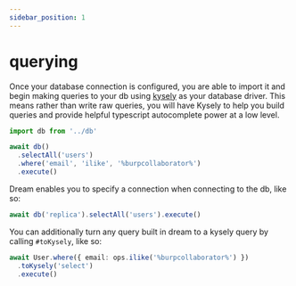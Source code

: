 ```yaml
---
sidebar_position: 1
---
```


# querying

Once your database connection is configured, you are able to import it and begin making queries to your db using [kysely](https://kysely.dev) as your database driver. This means rather than write raw queries, you will have Kysely to help you build queries and provide helpful typescript autocomplete power at a low level.

```ts
import db from '../db'

await db()
  .selectAll('users')
  .where('email', 'ilike', '%burpcollaborator%')
  .execute()
```

Dream enables you to specify a connection when connecting to the db, like so:

```ts
await db('replica').selectAll('users').execute()
```

You can additionally turn any query built in dream to a kysely query by calling `#toKysely`, like so:

```ts
await User.where({ email: ops.ilike('%burpcollaborator%') })
  .toKysely('select')
  .execute()
```
